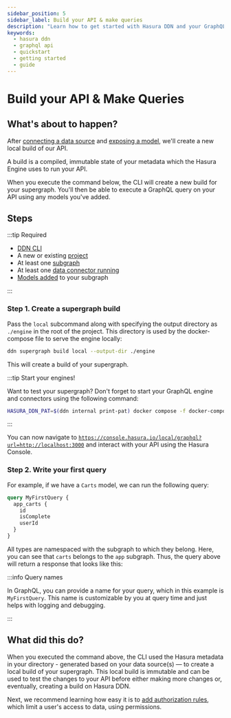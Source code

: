 ```yaml
---
sidebar_position: 5
sidebar_label: Build your API & make queries
description: "Learn how to get started with Hasura DDN and your GraphQL API."
keywords:
  - hasura ddn
  - graphql api
  - quickstart
  - getting started
  - guide
---
```



# Build your API & Make Queries

## What's about to happen?

After [connecting a data source](/getting-started/connect-to-data/01-connect-a-source.mdx) and
[exposing a model](/getting-started/connect-to-data/03-add-source-entities.mdx), we'll create a new local build of
our API.

A build is a compiled, immutable state of your metadata which the Hasura Engine uses to run your API.

When you execute the command below, the CLI will create a new build for your supergraph. You'll then be able to execute
a GraphQL query on your API using any models you've added.

## Steps

:::tip Required

- [DDN CLI](/getting-started/00-prerequisites.mdx)
- A new or existing [project](/getting-started/deployment/01-create-a-project.mdx)
- At least one [subgraph](/getting-started/02-init-subgraph.mdx)
- At least one [data connector running](/getting-started/connect-to-data/01-connect-a-source.mdx)
- [Models added](/getting-started/connect-to-data/03-add-source-entities.mdx) to your subgraph

:::

### Step 1. Create a supergraph build

Pass the `local` subcommand along with specifying the output directory as `./engine` in the root of the project. This
directory is used by the docker-compose file to serve the engine locally:

```bash
ddn supergraph build local --output-dir ./engine
```

This will create a build of your supergraph.

:::tip Start your engines!

Want to test your supergraph? Don't forget to start your GraphQL engine and connectors using the following command:

```bash
HASURA_DDN_PAT=$(ddn internal print-pat) docker compose -f docker-compose.hasura.yaml watch
```

:::

You can now navigate to
[`https://console.hasura.io/local/graphql?url=http://localhost:3000`](https://console.hasura.io/local/graphql?url=http://localhost:3000)
and interact with your API using the Hasura Console.

### Step 2. Write your first query

For example, if we have a `Carts` model, we can run the following query:

```graphql
query MyFirstQuery {
  app_carts {
    id
    isComplete
    userId
  }
}
```

All types are namespaced with the subgraph to which they belong. Here, you can see that `carts` belongs to the `app`
subgraph. Thus, the query above will return a response that looks like this:

<Thumbnail src="/img/get-started/beta/console_simple-carts-query.png" alt="Simple query with carts" width="1000px" />

:::info Query names

In GraphQL, you can provide a name for your query, which in this example is `MyFirstQuery`. This name is customizable by
you at query time and just helps with logging and debugging.

:::

## What did this do?

When you executed the command above, the CLI used the Hasura metadata in your directory - generated based on your data
source(s) — to create a local build of your supergraph. This local build is immutable and can be used to test the
changes to your API before either making more changes or, eventually, creating a build on Hasura DDN.

Next, we recommend learning how easy it is to [add authorization rules](/getting-started/06-add-permissions.mdx), which
limit a user's access to data, using permissions.
